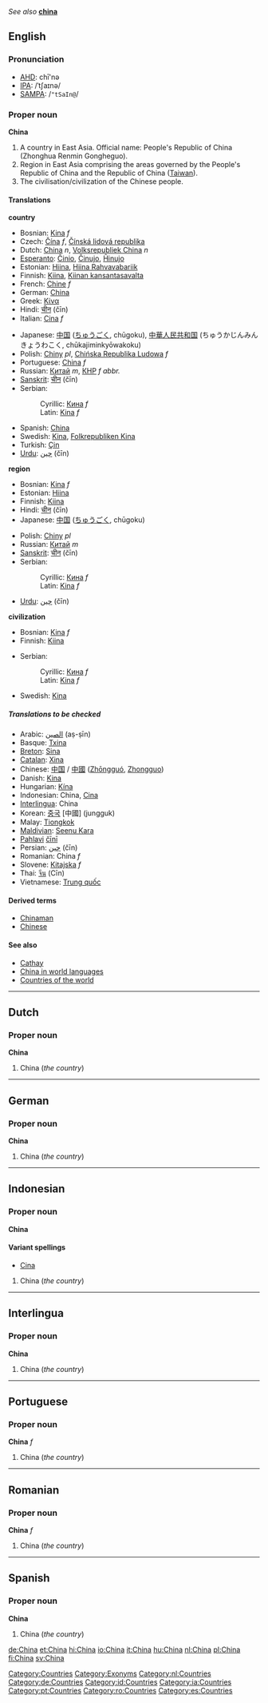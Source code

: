 {{wikipedia}}
''See also'' '''[[china]]'''

==English==
===Pronunciation===
*[[AHD]]: chī'nə
*[[IPA]]: /ˈtʃaɪnə/
*[[SAMPA]]: /<tt>"tSaIn@</tt>/

===Proper noun===
'''China'''<!--(Zhongguo): what is this?-->

#<!--DefA-->A country in East Asia. Official name: People's Republic of China (Zhonghua Renmin Gongheguo).
#<!--DefB--> Region in East Asia comprising the areas governed by the People's Republic of China and the Republic of China ([[Taiwan]]).
#<!--DefC--> The civilisation/civilization of the Chinese people.

====Translations====
<!--DefA-->'''country'''
{{top}}
*Bosnian: [[Kina]] ''f''
*Czech: [[Čína]] ''f'', [[Čínská lidová republika]]
*Dutch: [[China]] ''n'', [[Volksrepubliek China]] ''n''
*[[Esperanto]]: [[Ĉinio]], [[Ĉinujo]], [[Ĥinujo]]
*Estonian: [[Hiina]], [[Hiina Rahvavabariik]]
*Finnish: [[Kiina]], [[Kiinan kansantasavalta]]
*French: [[Chine]] ''f''
*German: [[China]]
*Greek: [[Κίνα]]
*Hindi: [[चीन]] (čīn)
*Italian: [[Cina]] ''f''
{{mid}}
*Japanese: [[中国]] ([[ちゅうごく]], chūgoku), [[中華人民共和国]] (ちゅうかじんみんきょうわこく, chūkajiminkyōwakoku)
*Polish: [[Chiny]] ''pl'', [[Chińska Republika Ludowa]] ''f''
*Portuguese: [[China]] ''f''
*Russian: [[Китай]] ''m'', [[КНР]] ''f'' ''abbr.''
*[[Sanskrit]]: [[चीन]] (čīn)
*Serbian:
*:Cyrillic: [[Кина]] ''f''
*:Latin: [[Kina]] ''f''
*Spanish: [[China]]
*Swedish: [[Kina]], [[Folkrepubliken Kina]]
*Turkish: [[Çin]]
*[[Urdu]]: [[چين]] (čīn)

{{bottom}}

<!--DefB-->'''region'''
{{top}}
*Bosnian: [[Kina]] ''f''
*Estonian: [[Hiina]]
*Finnish: [[Kiina]]
*Hindi: [[चीन]] (čīn)
*Japanese: [[中国]] ([[ちゅうごく]], chūgoku)
{{mid}}
*Polish: [[Chiny]] ''pl''
*Russian: [[Китай]] ''m''
*[[Sanskrit]]: [[चीन]] (čīn)
*Serbian:
*:Cyrillic: [[Кина]] ''f''
*:Latin: [[Kina]] ''f''
*[[Urdu]]: [[چين]] (čīn)
{{bottom}}

<!--DefC-->'''civilization'''
{{top}}
*Bosnian: [[Kina]] ''f''
*Finnish: [[Kiina]]
{{mid}}
*Serbian:
*:Cyrillic: [[Кина]] ''f''
*:Latin: [[Kina]] ''f''
*Swedish: [[Kina]]
{{bottom}}

=====Translations to be checked=====
{{checktrans}}
*Arabic: [[الصين]] (aṣ-ṣīn)
*Basque: [[Txina]]
*[[Breton]]: [[Sina]]
*[[Catalan]]: [[Xina]]
*Chinese: [[中国]] / [[中國]] ([[Zhōngguó]], [[Zhongguo]])
*Danish: [[Kina]]
*Hungarian: [[Kína]]
*Indonesian: China, [[Cina]]
*[[Interlingua]]: China
*Korean: [[중국]] [中國] (jungguk)
*Malay: [[Tiongkok]]
*[[Maldivian]]: [[Seenu Kara]]
*[[Pahlavi]] [[čīnī]]
*Persian: [[چين]] (čīn)
*Romanian: China ''f''
*Slovene: [[Kitajska]] ''f''
*Thai: [[จีน]] (Cīn)
*Vietnamese: [[Trung quốc]]

====Derived terms====
*[[Chinaman]]<!--Chinese man; now offensive-->
*[[Chinese]]

====See also====
*[[Cathay]]
*[[w:China in world languages|China in world languages]]
*[[Countries of the world]]

----

==Dutch==
===Proper noun===
'''China'''

#<!--DefA-->China (''the country'')

----
==German==
===Proper noun===
'''China'''

#<!--DefA-->China (''the country'')

----
==Indonesian==
===Proper noun===
'''China'''

====Variant spellings====
*[[Cina#Indonesian|Cina]]

#<!--DefA-->China (''the country'')

----
==Interlingua==
===Proper noun===
'''China'''

#<!--DefA-->China (''the country'')

----
==Portuguese==
===Proper noun===
'''China''' ''f''

#<!--DefA-->China (''the country'')

----
==Romanian==
===Proper noun===
'''China''' ''f''

#<!--DefA-->China (''the country'')

----
==Spanish==
===Proper noun===
'''China'''

#<!--DefA-->China (''the country'')

[[Category:Countries]]
[[Category:Exonyms]]
[[Category:nl:Countries]]
[[Category:de:Countries]]
[[Category:id:Countries]]
[[Category:ia:Countries]]
[[Category:pt:Countries]]
[[Category:ro:Countries]]
[[Category:es:Countries]]

[[de:China]]
[[et:China]]
[[hi:China]]
[[io:China]]
[[it:China]]
[[hu:China]]
[[nl:China]]
[[pl:China]]
[[fi:China]]
[[sv:China]]